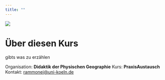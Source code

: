 ```yaml
---
title: ""
---
```

![](/images/Adam-Savage-Quotes-3.jpg)

# Über diesen Kurs

gibts was zu erzählen

Organisation: **Didaktik der Physischen Geographie**
Kurs: **PraxisAustausch**
Kontakt: <rammonei@uni-koeln.de>
